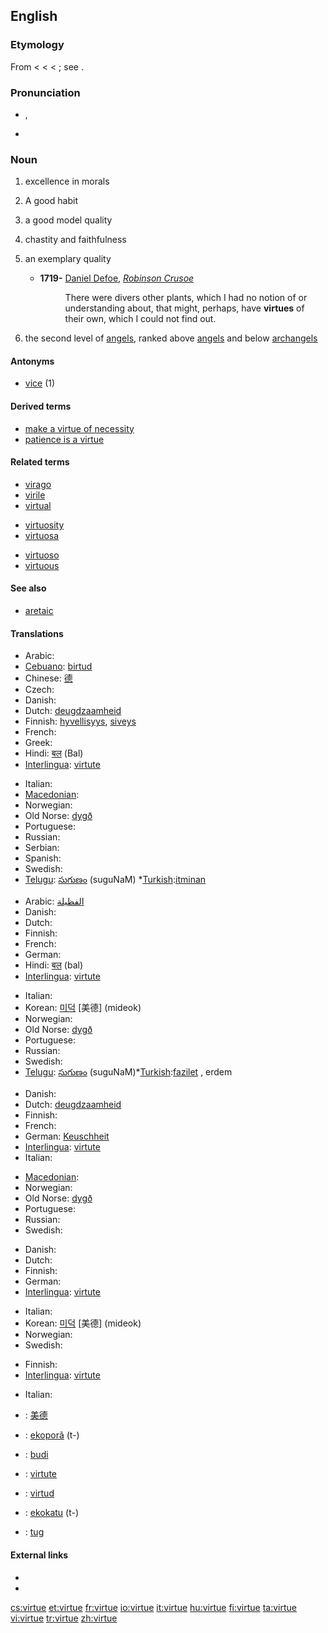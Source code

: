 ==English==

===Etymology===
From {{etyl|enm}} {{term|vertu}} < {{etyl|fro}} {{term|vertu}} < {{etyl|la}} {{term|virtus||the qualities of a man, strength, courage, bravery, capacity, worth, manliness, applied to physical and intellectual excellence; also of moral excellence, virtue, morality}} < {{term|vir||man}}; see {{term|virile}}.

===Pronunciation===
* {{enPR|vûrʹtū|vûrʹcho̅o̅}}, {{IPA|/ˈvɝ.tju/|/ˈvɝ.ʧu/}}
* {{audio|en-us-virtue.ogg|Audio (US)}}

===Noun===
{{en-noun|s|-}}

# {{uncountable}} excellence in morals
# {{countable}} A good habit
# {{countable}} a good model quality
# {{uncountable}} chastity and faithfulness
# {{countable}} an exemplary quality
#* '''1719-''' [[w:Daniel Defoe|Daniel Defoe]], ''[[w:Robinson Crusoe|Robinson Crusoe]]''
#*: There were divers other plants, which I had no notion of or understanding about, that might, perhaps, have '''virtues''' of their own, which I could not find out.
# {{context|Christian|_|[[angelology]]|biblical tradition}} the second level of [[angel]]s, ranked above [[angel]]s and below [[archangel]]s

====Antonyms====
* [[vice]] (1)

====Derived terms====
{{rel-top3|Terms derived from "virtue"}}
* [[make a virtue of necessity]]
* [[patience is a virtue]]
{{rel-mid3}}
{{rel-mid3}}
{{rel-bottom}}

====Related terms====
{{rel-top3|Terms etymologically related to "virtue"}}
* [[virago]]
* [[virile]]
* [[virtual]]
{{rel-mid3}}
* [[virtuosity]]
* [[virtuosa]]
{{rel-mid3}}
* [[virtuoso]]
* [[virtuous]]
{{rel-bottom}}

====See also====
* [[aretaic]]

====Translations====
{{trans-top|excellence in morals}}
* Arabic: {{t|ar|الفضيلة |tr=الفضيلة |sc=Arab}}
* [[Cebuano]]: [[birtud]]
* Chinese: [[德]]
* Czech: {{t-|cs|ctnost|f}}
* Danish: {{t-|da|dyd|c}}
* Dutch: [[deugdzaamheid]] {{f}}
* Finnish: [[hyvellisyys]], [[siveys]]
* French: {{t+|fr|vertu|f}}
* Greek: {{t+|el|αρετή|f|sc=Grek}}
* Hindi: [[बल]] (Bal)
* [[Interlingua]]: [[virtute]]
{{trans-mid}}
* Italian: {{t-|it|virtù|f}}
* [[Macedonian]]: {{t|mk|доблест|f|tr=dóblest|sc=Cyrl|xs=Macedonian}}
* Norwegian: {{t-|no|dyd|m}}
* Old Norse: [[dygð]] {{f}}
* Portuguese: {{t+|pt|virtude|f}}
* Russian: {{t|ru|добродетель|f|tr=dobrod'ét'el'|sc=Cyrl}}
* Serbian: {{t-|sr|vrlina|f}}
* Spanish: {{t|es|virtud|f}}
* Swedish: {{t+|sv|dygd}}
* [[Telugu]]: [[సుగుణం]] (suguNaM) *[[Turkish]]:[[itminan]]
{{trans-bottom}}

{{trans-top|a good model quality}}
* Arabic: [[الفظيلة]]
* Danish: {{t-|da|dyd|c}}
* Dutch: {{t+|nl|deugd|f}}
* Finnish: {{t+|fi|hyve}}
* French: {{t+|fr|vertu|f}}
* German: {{t+|de|Tugend|f}}
* Hindi: [[बल]] (bal)
* [[Interlingua]]: [[virtute]]
{{trans-mid}}
* Italian: {{t-|it|virtù|f}}
* Korean: [[미덕]] [美德] (mideok)
* Norwegian: {{t-|no|dyd|m}}
* Old Norse: [[dygð]] {{f}}
* Portuguese: {{t+|pt|virtude|f}}
* Russian: {{t|ru|достоинство|n|tr=dostóinstvo|sc=Cyrl}}
* Swedish: {{t+|sv|dygd}}
* [[Telugu]]: [[సుగుణం]] (suguNaM)*[[Turkish]]:[[fazilet]] , erdem
{{trans-bottom}}

{{trans-top|chastity and faithfulness}}
* Danish: {{t-|da|dyd|c}}
* Dutch: [[deugdzaamheid]] {{f}}
* Finnish: {{t-|fi|avu}}
* French: {{t+|fr|vertu|f}}
* German: [[Keuschheit]] {{f}}
* [[Interlingua]]: [[virtute]]
* Italian: {{t-|it|virtù|f}}
{{trans-mid}}
* [[Macedonian]]: {{t|mk|доблест|f|tr=dóblest|sc=Cyrl|xs=Macedonian}}
* Norwegian: {{t-|no|dyd|m}}
* Old Norse: [[dygð]] {{f}}
* Portuguese: {{t+|pt|virtude|f}}
* Russian: {{t|ru|добродетель|f|tr=dobrod'ét'el'|sc=Cyrl}}
* Swedish: {{t+|sv|dygd}}
{{trans-bottom}}

{{trans-top|an exemplary quality}}
* Danish: {{t-|da|dyd|c}}
* Dutch: {{t+|nl|deugd|f}}
* Finnish: {{t+|fi|etu}}
* German: {{t+|de|Tugend|f}}
* [[Interlingua]]: [[virtute]]
{{trans-mid}}
* Italian: {{t+|it|merito|m}}
* Korean: [[미덕]] [美德] (mideok)
* Norwegian: {{t-|no|dyd|m}}
* Swedish: {{t+|sv|dygd}}
{{trans-bottom}}

{{trans-top|in angelology}}
* Finnish: {{t+|fi|hallitus}}
* [[Interlingua]]: [[virtute]]
{{trans-mid}}
* Italian: {{t-|it|virtù|f}}
{{trans-bottom}}

{{checktrans-top}}
* {{ttbc|Chinese}}: [[美德]]
* {{ttbc|Guaraní}}: [[ekoporã]] (t-)
* {{ttbc|Indonesian}}: [[budi]]
* {{ttbc|Romanian}}: [[virtute]] {{f}}
* {{ttbc|Spanish}}: [[virtud]] {{f}}
* {{ttbc|Tupinambá}}: [[ekokatu]] (t-)
* {{ttbc|Volapük}}: [[tug]]
{{trans-bottom}}

====External links====
* {{R:Webster 1913}}
* {{R:Century 1911}}

[[cs:virtue]]
[[et:virtue]]
[[fr:virtue]]
[[io:virtue]]
[[it:virtue]]
[[hu:virtue]]
[[fi:virtue]]
[[ta:virtue]]
[[vi:virtue]]
[[tr:virtue]]
[[zh:virtue]]